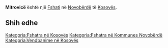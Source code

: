 {{Fshat në 
 | Emri                = Mitrovicë
 | Emri (Rasa dhanore) = 
 | Figura              = 
 | Shteti              = Kosovës
 | Komuna              = Novobërdë
 | Kodi postar         = 
 | Sipërfaqja          = 
 | Popullsia           = 107045
 | Regj. i popullsisë  = 
 | Dend. e popullsisë  = 
 | Faqja zyrtare       = 
 <!--- Koordinatat ----> 
 | Gjerësia            = 42.88333
 | Gjatësia            = 20.86667
 | Lartësia            = 
}}
'''Mitrovicë''' është një [[Fshati]] në [[ Novobërdë ]] të [[ Kosovës ]].

<!-- == Gjeografia == -->
<!-- == Historia == -->
<!-- == Demografia == -->
== Shih edhe ==
{{Komuna Novobërdë}}
{{Kosovo-Administrata-Cung}}

[[Kategoria:Fshatra në Kosovës]]
[[Kategoria:Fshatra në Kommunes Novobërdë]]
[[Kategoria:Vendbanime në Kosovës]]